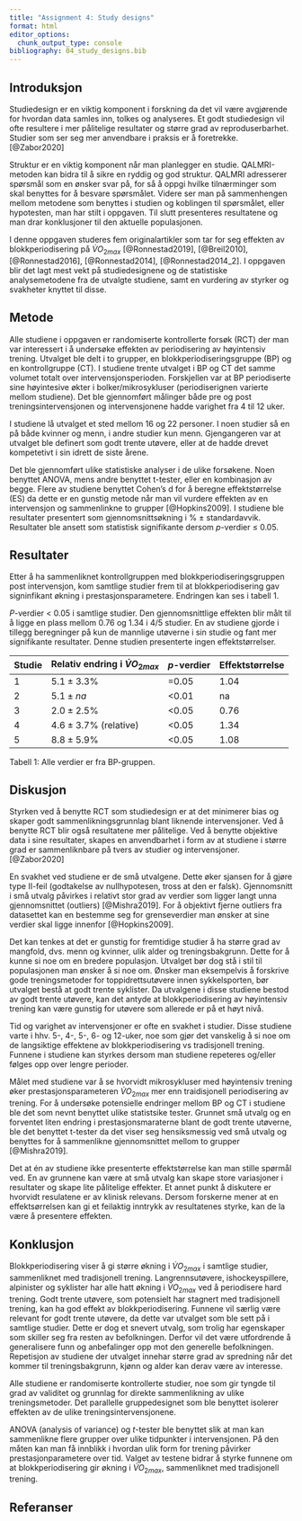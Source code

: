 ```yaml
---
title: "Assignment 4: Study designs"
format: html
editor_options: 
  chunk_output_type: console
bibliography: 04_study_designs.bib
---
```



## Introduksjon

Studiedesign er en viktig komponent i forskning da det vil være avgjørende for hvordan data samles inn, tolkes og analyseres. Et godt studiedesign vil ofte resultere i mer pålitelige resultater og større grad av reproduserbarhet. Studier som ser seg mer anvendbare i praksis er å foretrekke. [@Zabor2020]

Struktur er en viktig komponent når man planlegger en studie. QALMRI-metoden kan bidra til å sikre en ryddig og god struktur. QALMRI adresserer spørsmål som en ønsker svar på, for så å oppgi hvilke tilnærminger som skal benyttes for å besvare spørsmålet. Videre ser man på sammenhengen mellom metodene som benyttes i studien og koblingen til spørsmålet, eller hypotesten, man har stilt i oppgaven. Til slutt presenteres resultatene og man drar konklusjoner til den aktuelle populasjonen. 

I denne oppgaven studeres fem originalartikler som tar for seg effekten av blokkperiodisering på $\dot{V}O_{2max}$ [@Ronnestad2019], [@Breil2010], [@Ronnestad2016], [@Ronnestad2014], [@Ronnestad2014_2]. I oppgaven blir det lagt mest vekt på studiedesignene og de statistiske analysemetodene fra de utvalgte studiene, samt en vurdering av styrker og svakheter knyttet til disse. 

## Metode

Alle studiene i oppgaven er randomiserte kontrollerte forsøk (RCT) der man var interessert i å undersøke effekten av periodisering av høyintensiv trening. Utvalget ble delt i to grupper, en  blokkperiodiseringsgruppe (BP) og en kontrollgruppe (CT). I studiene trente utvalget i BP og CT det samme volumet totalt over intervensjonsperioden. Forskjellen var at BP periodiserte sine høyintesive økter i bolker/mikrosykluser (periodiserignen varierte mellom studiene). Det ble gjennomført målinger både pre og post treningsintervensjonen og intervensjonene hadde varighet fra 4 til 12 uker.

I studiene lå utvalget et sted mellom 16 og 22 personer. I noen studier så en på både kvinner og menn, i andre studier kun menn. Gjengangeren var at utvalget ble definert som godt trente utøvere, eller at de hadde drevet kompetetivt i sin idrett de siste årene.

Det ble gjennomført ulike statistiske analyser i de ulike forsøkene. Noen benyttet ANOVA, mens andre benyttet t-tester, eller en kombinasjon av begge. Flere av studiene benyttet Cohen's d for å beregne effektstørrelse (ES) da dette er en gunstig metode når man vil vurdere effekten av en intervensjon og sammenlinkne to grupper [@Hopkins2009]. I studiene ble resultater presentert som gjennomsnittsøkning i % $\pm$ standardavvik. Resultater ble ansett som statistisk signifikante dersom *p*-verdier $\leq$ 0.05. 

## Resultater

Etter å ha sammenliknet kontrollgruppen med blokkperiodiseringsgruppen post intervensjon, kom samtlige studier frem til at blokkperiodisering gav signinfikant økning i prestasjonsparametere. Endringen kan ses i tabell 1.  

*P*-verdier < 0.05 i samtlige studier. Den gjennomsnittlige effekten blir målt til å ligge en plass mellom 0.76 og 1.34 i 4/5 studier. En av studiene gjorde i tillegg beregninger på kun de mannlige utøverne i sin studie og fant mer signifikante resultater. Denne studien presenterte ingen effektstørrelser.  

|Studie|Relativ endring i $\dot{V}O_{2max}$|*p*-verdier|Effektstørrelse|
|------|-----------------------------|-----------|---------------|
|1     |$5.1 \pm 3.3\%$              |  =0.05    | 1.04          |  
|2     |$5.1 \pm na$                 |  <0.01    | na            |
|3     |$2.0 \pm 2.5\%$              | <0.05     | 0.76          |
|4     |$4.6 \pm 3.7\%$ (relative)   | <0.05     | 1.34          |
|5     |$8.8 \pm 5.9\%$              | <0.05     |1.08           |

Tabell 1: Alle verdier er fra BP-gruppen. 


## Diskusjon


Styrken ved å benytte RCT som studiedesign er at det minimerer bias og skaper godt sammenlikningsgrunnlag blant liknende intervensjoner. Ved å benytte RCT blir også resultatene mer pålitelige. Ved å benytte objektive data i sine resultater, skapes en anvendbarhet i form av at studiene i større grad er sammenliknbare på tvers av studier og intervensjoner. [@Zabor2020]

En svakhet ved studiene er de små utvalgene. Dette øker sjansen for å gjøre type II-feil (godtakelse av nullhypotesen, tross at den er falsk). Gjennomsnitt i små utvalg påvirkes i relativt stor grad av verdier som ligger langt unna gjennomsnittet (outliers) [@Mishra2019]. For å objektivt fjerne outliers fra datasettet kan en bestemme seg for grenseverdier man ønsker at sine verdier skal ligge innenfor [@Hopkins2009].  

Det kan tenkes at det er gunstig for fremtidige studier å ha større grad av mangfold, dvs. menn og kvinner, ulik alder og treningsbakgrunn. Dette for å kunne si noe om en bredere populasjon. Utvalget bør dog stå i stil til populasjonen man ønsker å si noe om. Ønsker man eksempelvis å forskrive gode treningsmetoder for toppidrettsutøvere innen sykkelsporten, bør utvalget bestå at godt trente syklister. Da utvalgene i disse studiene bestod av godt trente utøvere, kan det antyde at blokkperiodisering av høyintensiv trening kan være gunstig for utøvere som allerede er på et høyt nivå. 

Tid og varighet av intervensjoner er ofte en svakhet i studier. Disse studiene varte i hhv. 5-, 4-, 5-, 6- og 12-uker, noe som gjør det vanskelig å si noe om de langsiktige effektene av blokkperiodisering vs tradisjonell trening. Funnene i studiene kan styrkes dersom man studiene repeteres og/eller følges opp over lengre perioder. 

Målet med studiene var å se hvorvidt mikrosykluser med høyintensiv trening øker prestasjonsparameteren $\dot{V}O_{2max}$ mer enn traidisjonell periodisering av trening. For å undersøke potensielle endringer mellom BP og CT i studiene ble det som nevnt benyttet ulike statistsike tester. Grunnet små utvalg og en forventet liten endring i prestasjonsmaraterne blant de godt trente utøverne, ble det benyttet t-tester da det viser seg hensiksmessig ved små utvalg og benyttes for å sammenlikne gjennomsnittet mellom to grupper [@Mishra2019].  

Det at én av studiene ikke presenterte effektstørrelse kan man stille spørmål ved. En av grunnene kan være at små utvalg kan skape store variasjoner i resultater og skape lite pålitelige effekter. Et annet punkt å diskutere er hvorvidt resulatene er av klinisk relevans. Dersom forskerne mener at en effektsørrelsen kan gi et feilaktig inntrykk av resultatenes styrke, kan de la være å presentere effekten. 

## Konklusjon

Blokkperiodisering viser å gi større økning i $\dot{V}O_{2max}$ i samtlige studier, sammenliknet med tradisjonell trening. Langrennsutøvere, ishockeyspillere, alpinister og syklister har alle hatt økning i $\dot{V}O_{2max}$ ved å periodisere hard trening. Godt trente utøvere, som potensielt har stagnert med tradisjonell trening, kan ha god effekt av blokkperiodisering. Funnene vil særlig være relevant for godt trente utøvere, da dette var utvalget som ble sett på i samtlige studier. Dette er dog et snevert utvalg, som trolig har egenskaper som skiller seg fra resten av befolkningen. Derfor vil det være utfordrende å generalisere funn og anbefalinger opp mot den generelle befolkningen. Repetisjon av studiene der utvalget innehar større grad av spredning når det kommer til treningsbakgrunn, kjønn og alder kan derav være av interesse. 

Alle studiene er randomiserte kontrollerte studier, noe som gir tyngde til grad av validitet og grunnlag for direkte sammenlikning av ulike treningsmetoder. Det parallelle gruppedesignet som ble benyttet isolerer effekten av de ulike treningsintervensjonene.  

ANOVA (analysis of variance) og *t*-tester ble benyttet slik at man kan sammenlikne flere grupper over ulike tidpunkter i intervensjonen. På den måten kan man få innblikk i hvordan ulik form for trening påvirker prestasjonparametere over tid. Valget av testene bidrar å styrke funnene om at blokkperiodisering gir økning i $\dot{V}O_{2max}$, sammenliknet med tradisjonell trening. 


## Referanser



